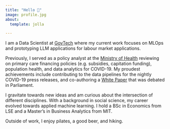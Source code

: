 ```yaml
---
title: "Hello 👋"
image: profile.jpg
about:
  template: jolla

---
```


<head>
  <meta property="og:title" content="Hello 👋 - Gabriel Chua">
  <meta property="og:type" content="website">
  <meta property="og:url" content="https://gabrielchua.me">
  <meta property="og:image" content="https://gabrielchua.me/profile.jpg">
  <meta property="og:description" content="I'm a Data Scientist at GovTech where I build Machine Learning products and tools for public good.">
  <meta property="og:site_name" content="Gabriel Chua's Blog">
  <meta name="twitter:card" content="summary_large_image">
  <meta name="twitter:title" content="Hello 👋 - Gabriel Chua">
  <meta name="twitter:description" content="I'm a Data Scientist at GovTech where I build Machine Learning products and tools for public good.">
  <meta name="twitter:image" content="https://gabrielchua.me/profile.jpg">
</head>

I am a Data Scientist at [GovTech](https://tech.gov.sg) where my current work focuses on MLOps and prototyping LLM applications for labour market applications. 

Previously, I served as a policy analyst at the [Ministry of Health](https://www.moh.gov.sg/) reviewing on primary care financing policies (e.g. subsidies, capitation funding), population health, and data analytics for COVID-19. My proudest achievements include contributing to the data pipelines for the nightly COVID-19 press releases, and co-authoring a [White Paper](https://file.go.gov.sg/healthiersg-whitepaper-pdf.pdf) that was debated in Parliament.

I gravitate towards new ideas and am curious about the intersection of different disciplines. With a background in social science, my career evolved towards applied machine learning. I hold a BSc in Economics from LSE and a Master's in Business Analytics from MIT. 

Outside of work, I enjoy pilates, a good beer, and hiking. 